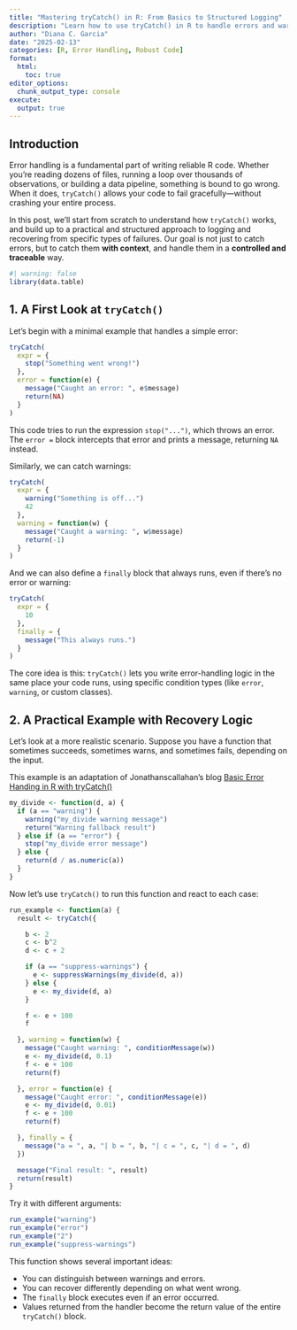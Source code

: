 ```yaml
---
title: "Mastering tryCatch() in R: From Basics to Structured Logging"
description: "Learn how to use tryCatch() in R to handle errors and warnings, recover from failures, and build structured logging systems."
author: "Diana C. Garcia"
date: "2025-02-13"
categories: [R, Error Handling, Robust Code]
format:
  html:
    toc: true
editor_options: 
  chunk_output_type: console
execute:
  output: true
---
```


## Introduction

Error handling is a fundamental part of writing reliable R code. Whether you’re reading dozens of files, running a loop over thousands of observations, or building a data pipeline, something is bound to go wrong. When it does, `tryCatch()` allows your code to fail gracefully—without crashing your entire process.

In this post, we’ll start from scratch to understand how `tryCatch()` works, and build up to a practical and structured approach to logging and recovering from specific types of failures. Our goal is not just to catch errors, but to catch them **with context**, and handle them in a **controlled and traceable** way.

```R
#| warning: false
library(data.table)
```


## 1. A First Look at `tryCatch()`

Let’s begin with a minimal example that handles a simple error:

```r
tryCatch(
  expr = {
    stop("Something went wrong!")
  },
  error = function(e) {
    message("Caught an error: ", e$message)
    return(NA)
  }
)
```

This code tries to run the expression `stop("...")`, which throws an error. The `error =` block intercepts that error and prints a message, returning `NA` instead.

Similarly, we can catch warnings:

```r
tryCatch(
  expr = {
    warning("Something is off...")
    42
  },
  warning = function(w) {
    message("Caught a warning: ", w$message)
    return(-1)
  }
)
```

And we can also define a `finally` block that always runs, even if there's no error or warning:

```r
tryCatch(
  expr = {
    10
  },
  finally = {
    message("This always runs.")
  }
)
```

The core idea is this: `tryCatch()` lets you write error-handling logic in the same place your code runs, using specific condition types (like `error`, `warning`, or custom classes).


## 2. A Practical Example with Recovery Logic

Let’s look at a more realistic scenario. Suppose you have a function that sometimes succeeds, sometimes warns, and sometimes fails, depending on the input. 

:::{.callout-note}
This example is an adaptation of Jonathanscallahan's blog [Basic Error Handing in R with tryCatch()](https://www.r-bloggers.com/2020/10/basic-error-handing-in-r-with-trycatch/)
:::


```r
my_divide <- function(d, a) {
  if (a == "warning") {
    warning("my_divide warning message")
    return("Warning fallback result")
  } else if (a == "error") {
    stop("my_divide error message")
  } else {
    return(d / as.numeric(a))
  }
}
```

Now let’s use `tryCatch()` to run this function and react to each case:

```r
run_example <- function(a) {
  result <- tryCatch({

    b <- 2
    c <- b^2
    d <- c + 2

    if (a == "suppress-warnings") {
      e <- suppressWarnings(my_divide(d, a))
    } else {
      e <- my_divide(d, a)
    }

    f <- e + 100
    f

  }, warning = function(w) {
    message("Caught warning: ", conditionMessage(w))
    e <- my_divide(d, 0.1)
    f <- e + 100
    return(f)

  }, error = function(e) {
    message("Caught error: ", conditionMessage(e))
    e <- my_divide(d, 0.01)
    f <- e + 100
    return(f)

  }, finally = {
    message("a = ", a, "| b = ", b, "| c = ", c, "| d = ", d)
  })

  message("Final result: ", result)
  return(result)
}
```

Try it with different arguments:

```r
run_example("warning")
run_example("error")
run_example("2")
run_example("suppress-warnings")
```

This function shows several important ideas:

- You can distinguish between warnings and errors.
- You can recover differently depending on what went wrong.
- The `finally` block executes even if an error occurred.
- Values returned from the handler become the return value of the entire `tryCatch()` block.


